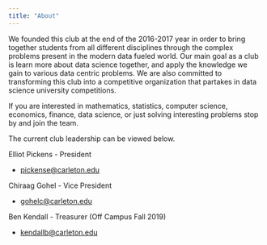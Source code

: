 ```yaml
---
title: "About"
---
```


We founded this club at the end of the 2016-2017 year in order to bring together students from all different disciplines through the complex problems present in the modern data fueled world. Our main goal as a club is learn more about data science together, and apply the knowledge we gain to various data centric problems. We are also committed to transforming this club into a competitive organization that partakes in data science university competitions.

If you are interested in mathematics, statistics, computer science, economics, finance, data science, or just solving interesting problems stop by and join the team.

The current club leadership can be viewed below.

Elliot Pickens - President

+ [pickense@carleton.edu](mailto:pickense@carleton.edu)

Chiraag Gohel - Vice President

+ [gohelc@carleton.edu](mailto:gohelc@carleton.edu)

Ben Kendall - Treasurer (Off Campus Fall 2019)

+ [kendallb@carleton.edu](mailto:kendallb@carleton.edu)
